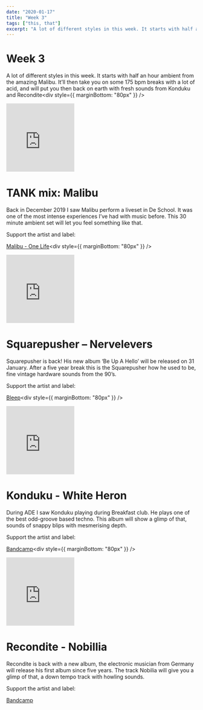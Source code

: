 ```yaml
---
date: "2020-01-17"
title: "Week 3"
tags: ["this, that"]
excerpt: "A lot of different styles in this week. It starts with half an hour ambient from the amazing Malibu. It’ll then take you on some 175 bpm breaks with a lot of acid, and will put you then back on earth with fresh sounds from Konduku and Recondite"
---
```


# Week 3

A lot of different styles in this week. It starts with half an hour ambient from the amazing Malibu. It’ll then take you on some 175 bpm breaks with a lot of acid, and will put you then back on earth with fresh sounds from Konduku and Recondite<div style={{ marginBottom: "80px" }} />

<iframe
  width="180"
  height="180"
  scrolling="no"
  frameborder="no"
  allow="autoplay"
  src="https://w.soundcloud.com/player/?url=https%3A//api.soundcloud.com/tracks/741400516&color=%23ff5500&auto_play=false&hide_related=false&show_comments=true&show_user=true&show_reposts=false&show_teaser=true&visual=true"
></iframe>

# TANK mix: Malibu

Back in December 2019 I saw Malibu perform a liveset in De School. It was one of the most intense experiences I’ve had with music before. This 30 minute ambient set will let you feel something like that.

Support the artist and label:

[Malibu - One Life](https://mmmmalibu.bandcamp.com/album/one-life-2)<div style={{ marginBottom: "80px" }} />

<iframe
  width="180"
  height="180"
  src="https://www.youtube.com/embed/qtSJA_U4W1U"
  frameborder="0"
  allow="accelerometer; autoplay; encrypted-media; gyroscope; picture-in-picture"
  allowfullscreen
></iframe>

# Squarepusher – Nervelevers

Squarepusher is back! His new album ‘Be Up A Hello’ will be released on 31 January. After a five year break this is the Squarepusher how he used to be, fine vintage hardware sounds from the 90’s.

Support the artist and label:

[Bleep](https://bleep.com/release/156702-squarepusher-be-up-a-hello)<div style={{ marginBottom: "80px" }} />

<iframe
  width="180"
  height="180"
  src="https://www.youtube.com/embed/4F-tzMJfAFs"
  frameborder="0"
  allow="accelerometer; autoplay; encrypted-media; gyroscope; picture-in-picture"
  allowfullscreen
></iframe>

# Konduku - White Heron

During ADE I saw Konduku playing during Breakfast club. He plays one of the best odd-groove based techno. This album will show a glimp of that, sounds of snappy blips with mesmerising depth.

Support the artist and label:

[Bandcamp](https://nousklaer.bandcamp.com/album/white-heron)<div style={{ marginBottom: "80px" }} />

<iframe
  width="180"
  height="180"
  src="https://www.youtube.com/embed/e7bkcY3SUIA"
  frameborder="0"
  allow="accelerometer; autoplay; encrypted-media; gyroscope; picture-in-picture"
  allowfullscreen
></iframe>

# Recondite - Nobillia

Recondite is back with a new album, the electronic musician from Germany will release his first album since five years. The track Nobilia will give you a glimp of that, a down tempo track with howling sounds.

Support the artist and label:

[Bandcamp](https://recondite-music.bandcamp.com/)

<div style={{ marginBottom: "80px" }} />
